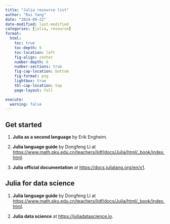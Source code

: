 ---
title: "Julia resource list"
author: "Rui Yang"
date: "2024-09-22"
date-modified: last-modified
categories: [julia, resource]
format:
  html:
    toc: true
    toc-depth: 6
    toc-location: left
    fig-align: center
    number-depth: 6
    number-sections: true
    fig-cap-location: bottom
    fig-format: png
    lightbox: true
    tbl-cap-location: top
    page-layout: full

execute:
  warning: false
---

## Get started

1.  **Julia as a second language** by Erik Engheim.

2.  **Julia language guide** by Dongfeng Li at <https://www.math.pku.edu.cn/teachers/lidf/docs/Julia/html/_book/index.html>.

3.  **Julia official documentation** at <https://docs.julialang.org/en/v1>.

## Julia for data science

1.  **Julia language guide** by Dongfeng Li at <https://www.math.pku.edu.cn/teachers/lidf/docs/Julia/html/_book/index.html>.

2.  **Julia data science** at <https://juliadatascience.io>.
